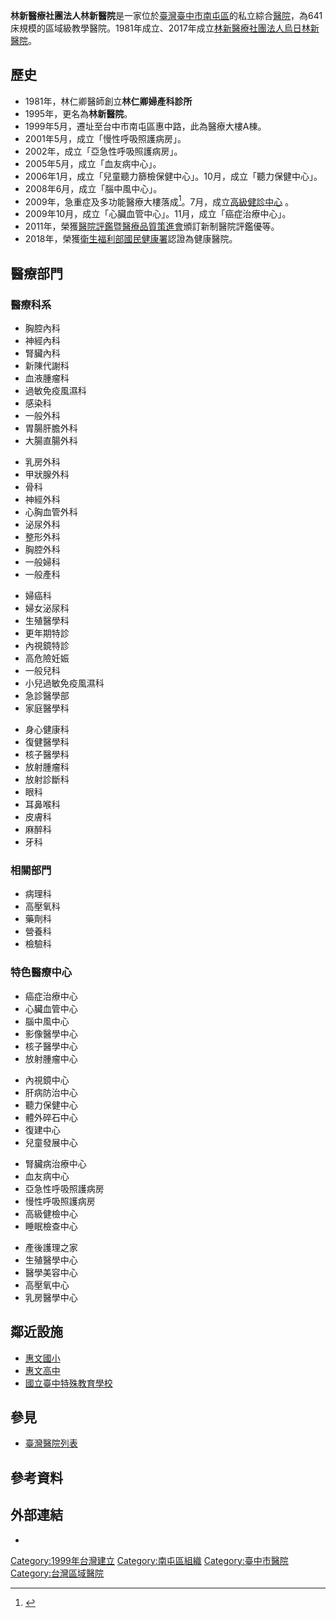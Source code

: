 {{Infobox hospital
| name        =林新醫療社團法人林新醫院
| name_en     =Lin Shin Hospital
| admin       =林新醫療社團法人
| logo        =
| image       =Lin Shin Hospital 20180825.jpg
| country     ={{ROC-TWN}}
| address     =臺中市南屯區三和里31鄰惠中路三段36號
| coordinates = <!-- 在此填寫醫院位置的坐標。 -->
| discriminate_code =0917070029
| funding     =私立
| type        =綜合教學醫院
| Division_of_medical_liability=區域醫院
| affiliation =林新醫療社團法人
| patron      = <!-- 鍵入任何支持醫院營運的重要贊助人 -->
| beds        =674床
| num_employees=734人
| emergency   =中度級具備急性腦中風、急性冠心症、加護病房重度級能力
| helipad     = <!-- 在此填寫醫院的直昇機坪代碼（可使用機場代碼）。只在有確實參考支持的情況下使用。 -->
| founded     =1999年
| closed      = <!-- 此項目為選擇性。在此填入醫院停辦的日期。 -->
| dean        =林仁卿
| website     ={{URL|www.lshosp.com.tw}}
}}
'''林新醫療社團法人林新醫院'''是一家位於[[臺灣|臺灣]][[臺中市|臺中市]][[南屯區|南屯區]]的私立綜合[[醫院|醫院]]，為641床規模的區域級教學醫院。1981年成立、2017年成立[[林新醫療社團法人烏日林新醫院|林新醫療社團法人烏日林新醫院]]。

==歷史==
*1981年，林仁卿醫師創立'''林仁卿婦產科診所'''
*1995年，更名為'''林新醫院'''。
*1999年5月，遷址至台中市南屯區惠中路，此為醫療大樓A棟。
*2001年5月，成立「慢性呼吸照護病房」。
*2002年，成立「亞急性呼吸照護病房」。
*2005年5月，成立「血友病中心」。
*2006年1月，成立「兒童聽力篩檢保健中心」。10月，成立「聽力保健中心」。
*2008年6月，成立「腦中風中心」。
*2009年，急重症及多功能醫療大樓落成<ref>{{cite web|language=zh-tw|url=http://www.lshosp.com.tw/Web_EN/LIN_CH.html|title=關於林新|author=|publisher=林新醫院|date=|accessdate=2013-06-10|archive-date=2021-03-09|archive-url=https://web.archive.org/web/20210309160214/http://www.lshosp.com.tw/Web_EN/LIN_CH.html|dead-url=no}}</ref>。7月，成立[http://www.lshosp.com.tw/chian/health_inspection/index.htm 高級健診中心] {{Wayback|url=http://www.lshosp.com.tw/chian/health_inspection/index.htm |date=20210309155318 }}。
*2009年10月，成立「心臟血管中心」。11月，成立「癌症治療中心」。
*2011年，榮獲[[醫院評鑑暨醫療品質策進會|醫院評鑑暨醫療品質策進會]]頒訂新制醫院評鑑優等。
*2018年，榮獲[[衛生福利部國民健康署|衛生福利部國民健康署]]認證為健康醫院。

==醫療部門==
===醫療科系===
{{col-begin}}
{{col-4}}
* 胸腔內科
* 神經內科
* 腎臟內科
* 新陳代謝科
* 血液腫瘤科
* 過敏免疫風濕科
* 感染科
* 一般外科
* 胃腸肝膽外科
* 大腸直腸外科
{{col-4}}
* 乳房外科
* 甲狀腺外科
* 骨科
* 神經外科
* 心胸血管外科
* 泌尿外科
* 整形外科
* 胸腔外科
* 一般婦科
* 一般產科
{{col-4}}
* 婦癌科
* 婦女泌尿科
* 生殖醫學科
* 更年期特診
* 內視鏡特診
* 高危險妊娠
* 一般兒科
* 小兒過敏免疫風濕科
* 急診醫學部
* 家庭醫學科
{{col-4}}
* 身心健康科
* 復健醫學科
* 核子醫學科
* 放射腫瘤科
* 放射診斷科
* 眼科
* 耳鼻喉科
* 皮膚科
* 麻醉科
* 牙科
{{col-end}}
===相關部門===
* 病理科
* 高壓氧科
* 藥劑科
* 營養科
* 檢驗科

===特色醫療中心===
{{col-begin}}
{{col-4}}
* 癌症治療中心
* 心臟血管中心
* 腦中風中心
* 影像醫學中心
* 核子醫學中心
* 放射腫瘤中心
{{col-4}}
* 內視鏡中心
* 肝病防治中心
* 聽力保健中心
* 體外碎石中心
* 復建中心
* 兒童發展中心
{{col-4}}
* 腎臟病治療中心
* 血友病中心
* 亞急性呼吸照護病房
* 慢性呼吸照護病房
* 高級健檢中心
* 睡眠檢查中心
{{col-4}}
* 產後護理之家
* 生殖醫學中心
* 醫學美容中心
* 高壓氧中心
* 乳房醫學中心
{{col-end}}

==鄰近設施==
*[[惠文國小|惠文國小]]
*[[惠文高中|惠文高中]]
*[[國立臺中特殊教育學校|國立臺中特殊教育學校]]

== 參見 ==
*[[臺灣醫院列表|臺灣醫院列表]]

==參考資料==
{{Reflist}}

==外部連結==
*{{Official website|www.lshosp.com.tw}}

{{臺中市第七期市地重劃區}}

[[Category:1999年台灣建立|Category:1999年台灣建立]]
[[Category:南屯區組織|Category:南屯區組織]]
[[Category:臺中市醫院|Category:臺中市醫院]]
[[Category:台灣區域醫院|Category:台灣區域醫院]]